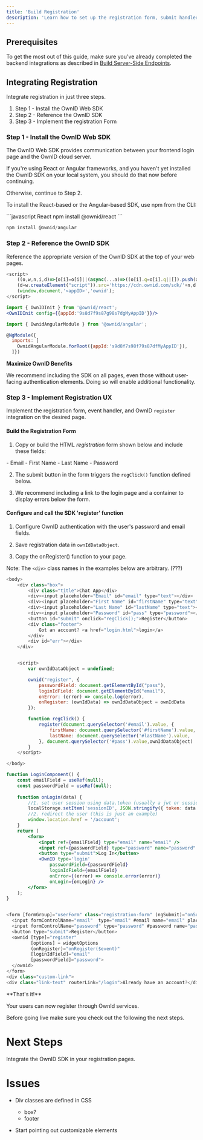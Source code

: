 ```yaml
---
title: 'Build Registration'
description: 'Learn how to set up the registration form, submit handler, and the OwnId integration'
---
```


## Prerequisites
To get the most out of this guide, make sure you've already completed the backend integrations as described in [Build Server-Side Endpoints](/building-blocks/build-server-endpoints).

## Integrating Registration

Integrate registration in just three steps. 

1. Step 1 - Install the OwnID Web SDK
2. Step 2 - Reference the OwnID SDK
3. Step 3 - Implement the registration Form


### Step 1 - Install the OwnID Web SDK

The OwnID Web SDK provides communication between your frontend login page and the OwnID cloud server.

If you're using React or Angular frameworks, and you haven't yet installed the OwnID SDK on your local system, you should do that now before continuing.

Otherwise, continue to Step 2.

<Accordion title="Install the OwnID SDK">

To install the React-based or the Angular-based SDK, use npm from the CLI:

<CodeGroup>
```javascript React
npm install @ownid/react
```

```javascript Angular
npm install @ownid/angular
```
</CodeGroup>
</Accordion>

### Step 2 - Reference the OwnID SDK

Reference the appropriate version of the OwnID SDK at the top of your web pages.

<CodeGroup>

```javascript JavaScript
<script>
    ((o,w,n,i,d)=>{o[i]=o[i]||(async(...a)=>((o[i].q=o[i].q||[]).push(a),{error:null,data:null})),
    (d=w.createElement("script")).src='https://cdn.ownid.com/sdk/'+n,d.async=1,w.head.appendChild(d)})  
    (window,document,'<appID>','ownid');
</script>
```

```jsx React
import { OwnIDInit } from '@ownid/react';
<OwnIDInit config={{appId:'9s8d7f9s87g98s7dgMyAppID'}}/>
```

```javascript Angular
import { OwnidAngularModule } from '@ownid/angular';

@NgModule({
  imports: [
    OwnidAngularModule.forRoot({appId:'s9d8f7s98f79s87dfMyAppID'}),
  ]})
```
</CodeGroup>
<Note>

**Maximize OwnID Benefits**

We recommend including the SDK on all pages, even those without user-facing authentication elements. Doing so will enable additional functionality.
</Note>

### Step 3 - Implement Registration UX

Implement the registration form, event handler, and OwnID `register` integration on the desired page.

#### Build the Registration Form

1. Copy or build the HTML  _registration_ form shown below and include these fields:
<Card>
- Email
- First Name
- Last Name
- Password
</Card>


2. The submit button in the form triggers the `regClick()` function defined below. 

3. We recommend including a link to the login page and a container to display errors below the form.

#### Configure and call the SDK 'register' function

1. Configure OwnID authentication with the user's password and email fields.

2. Save registration data in `ownIdDataObject`.

3. Copy the onRegister() function to your page.  

Note: The `<div>` class names in the examples below are arbitrary. (???)

<CodeGroup>

```javascript Sample registration front end
<body>
    <div class="box">
        <div class="title">Chat App</div>
        <div><input placeholder="Email" id="email" type="text"></div>
        <div><input placeholder="First Name" id="firstName" type="text"></div>
        <div><input placeholder="Last Name" id="lastName" type="text"></div>
        <div><input placeholder="Password" id="pass" type="password"></div>
        <button id="submit" onclick="regClick();">Register</button>
        <div class="footer">
            Got an account? <a href="login.html">login</a>
        </div>
        <div id="err"></div>
    </div>


    <script>
        var ownIdDataObject = undefined;

        ownid("register", {
            passwordField: document.getElementById("pass"),
            loginIdField: document.getElementById("email"),
            onError: (error) => console.log(error),
            onRegister: (ownIdData) => ownIdDataObject = ownIdData
        });

        function regClick() {
            register(document.querySelector('#email').value, {
                firstName: document.querySelector('#firstName').value,
                lastName: document.querySelector('#lastName').value,
            }, document.querySelector('#pass').value,ownIdDataObject)
        }
    </script>

</body>
```

```jsx React
function LoginComponent() {
    const emailField = useRef(null);
    const passwordField = useRef(null);
    
    function onLogin(data) {
        //1. set user session using data.token (usually a jwt or session token), generated in your backend and sent through the OwnID server
        localStorage.setItem('sessionID', JSON.stringify({ token: data.token }));
        //2. redirect the user (this is just an example)
        window.location.href = '/account';
    }
    return (
        <form>
            <input ref={emailField} type="email" name="email" />
            <input ref={passwordField} type="password" name="password" />
            <button type="submit">Log In</button>
            <OwnID type='login'
                passwordField={passwordField}
                loginIdField={emailField}
                onError={(error) => console.error(error)}
                onLogin={onLogin} />
        </form>
    );
}
```

```javascript Angular

<form [formGroup]="userForm" class="registration-form" (ngSubmit)="onSubmit()">
  <input formControlName="email"  type="email" #email name="email" placeholder="Email" required/>
  <input formControlName="password" type="password" #password name="password" placeholder="password" required/>
  <button type="submit">Register</button>
  <ownid [type]="register"
         [options] = widgetOptions
         (onRegister)="onRegister($event)"
         [loginIdField]="email"
         [passwordField]="password">
  </ownid>
</form>
<div class="custom-link">
<div class="link-text" routerLink="/login">Already have an account?</div>

```
</CodeGroup>

<Check>
**That's it!** 

Your users can now register through OwnId services.

Before going live make sure you check out the following the next steps.
</Check>

# Next Steps

<Card title="Build Registration" href="/building-blocks/build-registration">
Integrate the OwnID SDK in your registration pages.
</Card>

# Issues

- Div classes are defined in CSS 
   - box?
   - footer

- Start pointing out customizable elements  



